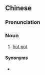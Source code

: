 {{also|涮锅子}}
==Chinese==
{{zh-forms|s=涮锅子|type=12}}

===Pronunciation===
{{zh-pron
|m=shuànguōzi
|cat=n
}}

===Noun===
{{zh-noun}}

# [[hot pot]] {{gloss|communal meal in China}}

====Synonyms====
* {{zh-l|火鍋/火锅}}

{{zh-cat|Foods}}